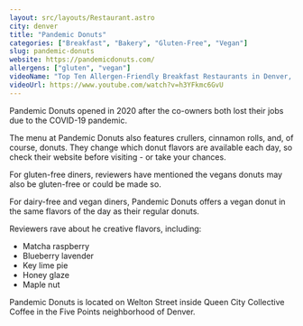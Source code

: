 ```yaml
---
layout: src/layouts/Restaurant.astro
city: denver
title: "Pandemic Donuts"
categories: ["Breakfast", "Bakery", "Gluten-Free", "Vegan"]
slug: pandemic-donuts
website: https://pandemicdonuts.com/
allergens: ["gluten", "vegan"]
videoName: "Top Ten Allergen-Friendly Breakfast Restaurants in Denver, Colorado"
videoUrl: https://www.youtube.com/watch?v=h3YFkmc6GvU
---
```


Pandemic Donuts opened in 2020 after the co-owners both lost their jobs due to the COVID-19 pandemic.

The menu at Pandemic Donuts also features crullers, cinnamon rolls, and, of course, donuts. They change which donut flavors are available each day, so check their website before visiting - or take your chances.

For gluten-free diners, reviewers have mentioned the vegans donuts may also be gluten-free or could be made so.

For dairy-free and vegan diners, Pandemic Donuts offers a vegan donut in the same flavors of the day as their regular donuts.

Reviewers rave about he creative flavors, including:
* Matcha raspberry
* Blueberry lavender
* Key lime pie
* Honey glaze
* Maple nut

Pandemic Donuts is located on Welton Street inside Queen City Collective Coffee in the Five Points neighborhood of Denver.
